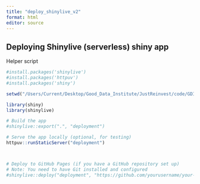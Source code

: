 ```yaml
---
title: "deploy_shinylive_v2"
format: html
editor: source
---
```


## Deploying Shinylive (serverless) shiny app
Helper script
```r
#install.packages('shinylive')
#install.packages('httpuv')
#install.packages('shiny')
```


```r
setwd("/Users/Current/Desktop/Good_Data_Institute/JustReinvest/code/GDI_BOCSAR_Dashboard/code/dashboard_shinylive")

library(shiny)
library(shinylive)

# Build the app
#shinylive::export(".", "deployment")

# Serve the app locally (optional, for testing)
httpuv::runStaticServer("deployment")



# Deploy to GitHub Pages (if you have a GitHub repository set up)
# Note: You need to have Git installed and configured
#shinylive::deploy("deployment", "https://github.com/yourusername/your-repo-name")
```

